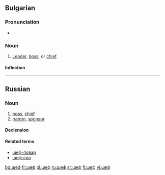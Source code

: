==Bulgarian==

===Pronunciation===
* {{IPA|/ʃɛf/|lang=bg}}

===Noun===
{{infl|bg|noun|g=m|tr=shef}}

# [[leader|Leader]], [[boss]], or [[chief]].

====Inflection====
{{bg-noun-m-ove}}

----

==Russian==

===Noun===
{{infl|ru|noun|tr=šef|g=m|sc=Cyrl}}

# [[boss]], [[chief]]
# [[patron]], [[sponsor]]

====Declension====
{{ru-noun-inan-1|шеф|ше́ф}}

====Related terms====
* [[шеф-повар]]
* [[шефство]]

[[bg:шеф]]
[[fr:шеф]]
[[pl:шеф]]
[[ru:шеф]]
[[sr:шеф]]
[[fi:шеф]]
[[vi:шеф]]